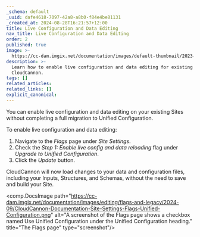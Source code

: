 ```yaml
---
_schema: default
_uuid: dafe4618-7097-42a8-a8b0-f84e4be81131
_created_at: 2024-08-28T16:21:57+12:00
title: Live Configuration and Data Editing
nav_title: Live Configuration and Data Editing
order: 2
published: true
image: >-
  https://cc-dam.imgix.net/documentation/images/default-thumbnail/2023-Q4/CloudCannon-Documentation-Thumbnail.png
description: >-
  Learn how to enable live configuration and data editing for existing Sites on
  CloudCannon.
tags: []
related_articles:
related_links: []
explicit_canonical:
---
```

You can enable live configuration and data editing on your existing Sites without completing a full migration to Unified Configuration.

To enable live configuration and data editing:

1. Navigate to the *Flags* page under *Site Settings*.
2. Check the *Step 1: Enable live config and data reloading* flag under *Upgrade to Unified Configuration*.
3. Click the *Update* button.

CloudCannon will now load changes to your data and configuration files, including your Inputs, Structures, and Schemas, without the need to save and build your Site.

<comp.DocsImage path="https://cc-dam.imgix.net/documentation/images/editing/flags-and-legacy/2024-09/CloudCannon-Documentation-Site-Settings-Flags-Unified-Configuration.png" alt="A screenshot of the Flags page shows a checkbox named Use Unified Configuration under the Unified Configuration heading." title="The Flags page" type="screenshot"/>